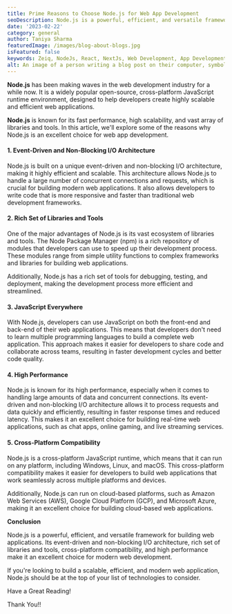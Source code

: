 ```yaml
---
title: Prime Reasons to Choose Node.js for Web App Development
seoDescription: Node.js is a powerful, efficient, and versatile framework for building web applications. Its event-driven and non-blocking I/O architecture, rich set of libraries and tools, cross-platform compatibility, and high performance make it an excellent choice for modern web development.
date: '2023-02-22'
category: general
author: Taniya Sharma
featuredImage: /images/blog-about-blogs.jpg
isFeatured: false
keywords: Zeiq, NodeJs, React, NextJs, Web Development, App Development, Javascript, Popular Frameworks
alt: An image of a person writing a blog post on their computer, symbolizing the art of blogging.
---
```


**Node.js** has been making waves in the web development industry for a while now. It is a widely popular open-source, cross-platform JavaScript runtime environment, designed to help developers create highly scalable and efficient web applications. 

**Node.js** is known for its fast performance, high scalability, and vast array of libraries and tools. In this article, we'll explore some of the reasons why Node.js is an excellent choice for web app development.

#### 1.  Event-Driven and Non-Blocking I/O Architecture

Node.js is built on a unique event-driven and non-blocking I/O architecture, making it highly efficient and scalable. This architecture allows Node.js to handle a large number of concurrent connections and requests, which is crucial for building modern web applications. It also allows developers to write code that is more responsive and faster than traditional web development frameworks.

#### 2.  Rich Set of Libraries and Tools

One of the major advantages of Node.js is its vast ecosystem of libraries and tools. The Node Package Manager (npm) is a rich repository of modules that developers can use to speed up their development process. These modules range from simple utility functions to complex frameworks and libraries for building web applications. 

Additionally, Node.js has a rich set of tools for debugging, testing, and deployment, making the development process more efficient and streamlined.

#### 3.  JavaScript Everywhere

With Node.js, developers can use JavaScript on both the front-end and back-end of their web applications. This means that developers don't need to learn multiple programming languages to build a complete web application. This approach makes it easier for developers to share code and collaborate across teams, resulting in faster development cycles and better code quality.

#### 4.  High Performance

Node.js is known for its high performance, especially when it comes to handling large amounts of data and concurrent connections. Its event-driven and non-blocking I/O architecture allows it to process requests and data quickly and efficiently, resulting in faster response times and reduced latency. This makes it an excellent choice for building real-time web applications, such as chat apps, online gaming, and live streaming services.

#### 5.  Cross-Platform Compatibility

Node.js is a cross-platform JavaScript runtime, which means that it can run on any platform, including Windows, Linux, and macOS. This cross-platform compatibility makes it easier for developers to build web applications that work seamlessly across multiple platforms and devices.

Additionally, Node.js can run on cloud-based platforms, such as Amazon Web Services (AWS), Google Cloud Platform (GCP), and Microsoft Azure, making it an excellent choice for building cloud-based web applications.

**Conclusion**

Node.js is a powerful, efficient, and versatile framework for building web applications. Its event-driven and non-blocking I/O architecture, rich set of libraries and tools, cross-platform compatibility, and high performance make it an excellent choice for modern web development.

If you're looking to build a scalable, efficient, and modern web application, Node.js should be at the top of your list of technologies to consider.

Have a Great Reading!

Thank You!!
